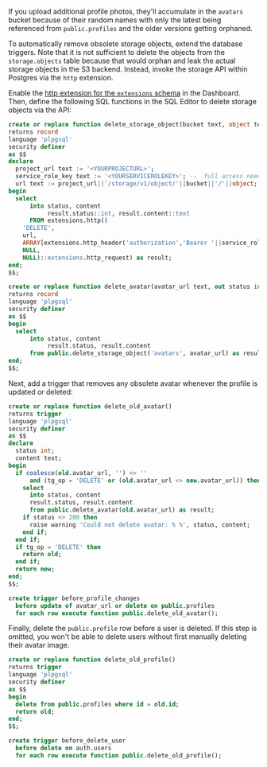 If you upload additional profile photos, they'll accumulate
in the `avatars` bucket because of their random names with only the latest being referenced
from `public.profiles` and the older versions getting orphaned.

To automatically remove obsolete storage objects, extend the database
triggers. Note that it is not sufficient to delete the objects from the
`storage.objects` table because that would orphan and leak the actual storage objects in
the S3 backend. Instead, invoke the storage API within Postgres via the `http` extension.

Enable the [http extension for the `extensions` schema](https://app.supabase.com/project/_/database/extensions) in the Dashboard.
Then, define the following SQL functions in the SQL Editor to delete
storage objects via the API:

```SQL
create or replace function delete_storage_object(bucket text, object text, out status int, out content text)
returns record
language 'plpgsql'
security definer
as $$
declare
  project_url text := '<YOURPROJECTURL>';
  service_role_key text := '<YOURSERVICEROLEKEY>'; --  full access needed
  url text := project_url||'/storage/v1/object/'||bucket||'/'||object;
begin
  select
      into status, content
           result.status::int, result.content::text
      FROM extensions.http((
    'DELETE',
    url,
    ARRAY[extensions.http_header('authorization','Bearer '||service_role_key)],
    NULL,
    NULL)::extensions.http_request) as result;
end;
$$;

create or replace function delete_avatar(avatar_url text, out status int, out content text)
returns record
language 'plpgsql'
security definer
as $$
begin
  select
      into status, content
           result.status, result.content
      from public.delete_storage_object('avatars', avatar_url) as result;
end;
$$;

```

Next, add a trigger that removes any obsolete avatar whenever the
profile is updated or deleted:

```SQL
create or replace function delete_old_avatar()
returns trigger
language 'plpgsql'
security definer
as $$
declare
  status int;
  content text;
begin
  if coalesce(old.avatar_url, '') <> ''
      and (tg_op = 'DELETE' or (old.avatar_url <> new.avatar_url)) then
    select
      into status, content
      result.status, result.content
      from public.delete_avatar(old.avatar_url) as result;
    if status <> 200 then
      raise warning 'Could not delete avatar: % %', status, content;
    end if;
  end if;
  if tg_op = 'DELETE' then
    return old;
  end if;
  return new;
end;
$$;

create trigger before_profile_changes
  before update of avatar_url or delete on public.profiles
  for each row execute function public.delete_old_avatar();

```

Finally, delete the `public.profile` row before a user is deleted.
If this step is omitted, you won't be able to delete users without
first manually deleting their avatar image.

```SQL
create or replace function delete_old_profile()
returns trigger
language 'plpgsql'
security definer
as $$
begin
  delete from public.profiles where id = old.id;
  return old;
end;
$$;

create trigger before_delete_user
  before delete on auth.users
  for each row execute function public.delete_old_profile();

```
